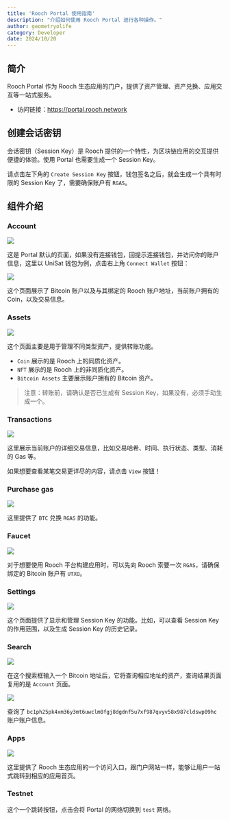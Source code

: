 ```yaml
---
title: 'Rooch Portal 使用指南'
description: "介绍如何使用 Rooch Portal 进行各种操作。"
author: geometryolife
category: Developer
date: 2024/10/20
---
```



<PostHeader />

## 简介

Rooch Portal 作为 Rooch 生态应用的门户，提供了资产管理、资产兑换、应用交互等一站式服务。

- 访问链接：https://portal.rooch.network

## 创建会话密钥

会话密钥（Session Key）是 Rooch 提供的一个特性，为区块链应用的交互提供便捷的体验。使用 Portal 也需要生成一个 Session Key。

请点击左下角的 `Create Session Key` 按钮，钱包签名之后，就会生成一个具有时限的 Session Key 了，需要确保账户有 `RGAS`。

## 组件介绍

### Account

![](/blog/portal-intro/portal-account.png)

这是 Portal 默认的页面，如果没有连接钱包，回提示连接钱包，并访问你的账户信息，这里以 UniSat 钱包为例，点击右上角 `Connect Wallet` 按钮：

![](/blog/portal-intro/portal-account-info.png)

这个页面展示了 Bitcoin 账户以及与其绑定的 Rooch 账户地址，当前账户拥有的 Coin，以及交易信息。

### Assets

![](/blog/portal-intro/portal-assets.png)

这个页面主要是用于管理不同类型资产，提供转账功能。

- `Coin` 展示的是 Rooch 上的同质化资产。
- `NFT` 展示的是 Rooch 上的非同质化资产。
- `Bitcoin Assets` 主要展示账户拥有的 Bitcoin 资产。

> 注意：转账前，请确认是否已生成有 Session Key，如果没有，必须手动生成一个。

### Transactions

![](/blog/portal-intro/portal-transactions.png)

这里展示当前账户的详细交易信息，比如交易哈希、时间、执行状态、类型、消耗的 Gas 等。

如果想要查看某笔交易更详尽的内容，请点击 `View` 按钮！

### Purchase gas

![](/blog/portal-intro/portal-purchase-gas.png)

这里提供了 `BTC` 兑换 `RGAS` 的功能。

### Faucet

![](/blog/portal-intro/portal-faucet.png)

对于想要使用 Rooch 平台构建应用时，可以先向 Rooch 索要一次 `RGAS`，请确保绑定的 Bitcoin 账户有 `UTXO`。

### Settings

![](/blog/portal-intro/portal-settings.png)

这个页面提供了显示和管理 Session Key 的功能。比如，可以查看 Session Key 的作用范围，以及生成 Session Key 的历史记录。

### Search

![](/blog/portal-intro/portal-search.png)

在这个搜索框输入一个 Bitcoin 地址后，它将查询相应地址的资产，查询结果页面复用的是 `Account` 页面。

![](/blog/portal-intro/portal-another-account.png)

查询了 `bc1ph25pk4xm36y3mt6uwclm0fgj8dgdnf5u7xf987qvyv58x987cldswp09hc` 账户账户信息。

### Apps

![](/blog/portal-intro/portal-apps.png)

这里提供了 Rooch 生态应用的一个访问入口，跟门户网站一样，能够让用户一站式跳转到相应的应用首页。

### Testnet

这个一个跳转按钮，点击会将 Portal 的网络切换到 `test` 网络。
